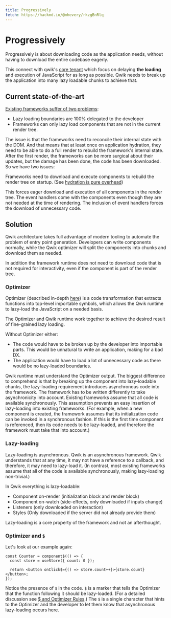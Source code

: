 ```yaml
---
title: Progressively
fetch: https://hackmd.io/@mhevery/rkzgBnRlq
---
```


# Progressively

Progressively is about downloading code as the application needs, without having to download the entire codebase eagerly.

This connect with qwik's [core tenant](../think-qwik.mdx) which focus on delaying **the loading** and execution of JavaScript for as long as possible. Qwik needs to break up the application into many lazy loadable chunks to achieve that.

## Current state-of-the-art

[Existing frameworks suffer of two problems](https://www.builder.io/blog/dont-blame-the-developer-for-what-the-frameworks-did):

- Lazy loading boundaries are 100% delegated to the developer
- Frameworks can only lazy load components that are not in the current render tree.

The issue is that the frameworks need to reconcile their internal state with the DOM. And that means that at least once on application hydration, they need to be able to do a full render to rebuild the framework's internal state. After the first render, the frameworks can be more surgical about their updates, but the damage has been done, the code has been downloaded. So we have two issues:

Frameworks need to download and execute components to rebuild the render tree on startup. (See [hydration is pure overhead](https://www.builder.io/blog/hydration-is-pure-overhead))

This forces eager download and execution of all components in the render tree.
The event handlers come with the components even though they are not needed at the time of rendering. The inclusion of event handlers forces the download of unnecessary code.

## Solution

Qwik architecture takes full advantage of modern tooling to automate the problem of entry point generation. Developers can write components normally, while the Qwik optimizer will split the components into chunks and download them as needed.

In addition the framework runtime does not need to download code that is not required for interactivity, even if the component is part of the render tree.

### Optimizer

Optimizer (described in-depth [here](../advanced/optimizer.mdx)) is a code transformation that extracts functions into top-level importable symbols, which allows the Qwik runtime to lazy-load the JavaScript on a needed basis.

The Optimizer and Qwik runtime work together to achieve the desired result of fine-grained lazy loading.

Without Optimizer either:

- The code would have to be broken up by the developer into importable parts. This would be unnatural to write an application, making for a bad DX.
- The application would have to load a lot of unnecessary code as there would be no lazy-loaded boundaries.

Qwik runtime must understand the Optimizer output. The biggest difference to comprehend is that by breaking up the component into lazy-loadable chunks, the lazy-loading requirement introduces asynchronous code into the framework. The framework has to be written differently to take asynchronicity into account. Existing frameworks assume that all code is available synchronously. This assumption prevents an easy insertion of lazy-loading into existing frameworks. (For example, when a new component is created, the framework assumes that its initialization code can be invoked in a synchronous fashion. If this is the first time component is referenced, then its code needs to be lazy-loaded, and therefore the framework must take that into account.)

### Lazy-loading

Lazy-loading is asynchronous. Qwik is an asynchronous framework. Qwik understands that at any time, it may not have a reference to a callback, and therefore, it may need to lazy-load it. (In contrast, most existing frameworks assume that all of the code is available synchronously, making lazy-loading non-trivial.)

In Qwik everything is lazy-loadable:

- Component on-render (initialization block and render block)
- Component on-watch (side-effects, only downloaded if inputs change)
- Listeners (only downloaded on interaction)
- Styles (Only downloaded if the server did not already provide them)

Lazy-loading is a core property of the framework and not an afterthought.

### Optimizer and `$`

Let's look at our example again:

```tsx
const Counter = component$(() => {
  const store = useStore({ count: 0 });

  return <button onClick$={() => store.count++}>{store.count}</button>;
});
```

Notice the presence of `$` in the code. `$` is a marker that tells the Optimizer that the function
following it should be lazy-loaded. (For a detailed discussion see [$ and Optimizer Rules](../advanced/optimizer.mdx).)
The `$` is a single character that hints to the Optimizer and the developer to let them know
that asynchronous lazy-loading occurs here.
